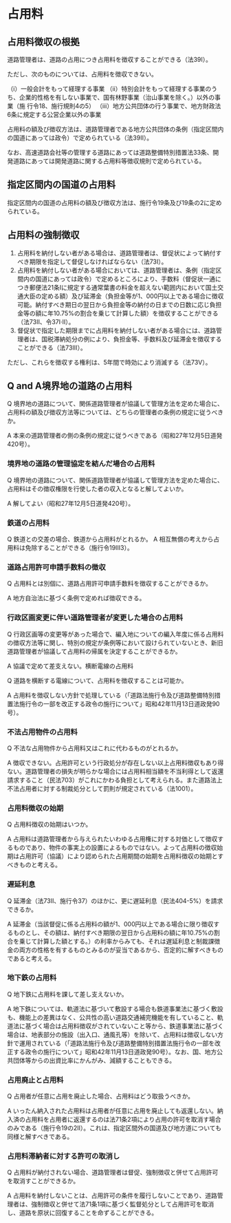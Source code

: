 # 占用料

## 占用料徴収の根拠

道路管理者は、道路の占用につき占用料を徴収することができる（法39Ⅰ）。

ただし、次のものについては、占用料を徴収できない。

（i）一般会計をもって経理する事業
（ii）特別会計をもって経理する事業のうち、企業的性格を有しない事業で、国有林野事業（治山事業を除く。）以外の事業（施
行令18、施行規則4の5）
（ⅲ）地方公共団体の行う事業で、地方財政法6条に規定する公営企業以外の事業

占用料の額及び徴収方法は、道路管理者である地方公共団体の条例（指定区間内の国道にあっては政令）で定められている（法39Ⅱ）。

なお、高速道路会社等の管理する道路にあっては道路整備特別措置法33条、開発道路にあっては開発道路に関する占用料等徴収規則で定められている。

## 指定区間内の国道の占用料

指定区間内の国道の占用料の額及び徴収方法は、施行令19条及び19条の2に定められている。

## 占用料の強制徴収

1. 占用料を納付しない者がある場合は、道路管理者は、督促状によって納付すべき期限を指定して督促しなければならない（法73I）。
2. 占用料を納付しない者がある場合においては、道路管理者は、条例（指定区間内の国道にあっては政令）で定めるところにより、手数料（督促状一通につき郵便法21条Ⅰに規定する通常葉書の料金を超えない範囲内において国土交通大臣の定める額）及び延滞金（負担金等が1、000円以上である場合に徴収可能。納付すべき期日の翌日から負担金等の納付の日までの日数に応じ負担金等の額に年10.75%の割合を乗じて計算した額）を徴収することができる（法73Ⅱ、令37Ⅰ·Ⅱ）。
3. 督促状で指定した期限までに占用料を納付しない者がある場合には、道路管理者は、国税滞納処分の例により、負担金等、手数料及び延滞金を徴収することができる（法73Ⅲ）。

ただし、これらを徴収する権利は、5年間で時効により消滅する（法73V）。

## Q and A境界地の道路の占用料

Q 境界地の道路について、関係道路管理者が協議して管理方法を定めた場合に、占用料の額及び徴収方法等については、どちらの管理者の条例の規定に従うべきか。

A 本来の道路管理者の側の条例の規定に従うべきである（昭和27年12月5日道発420号）。

### 境界地の道路の管理協定を結んだ場合の占用料

Q 境界地の道路について、関係道路管理者が協議して管理方法を定めた場合に、占用料はその徴収権限を行使した者の収入となると解してよいか。

A 解してよい（昭和27年12月5日道発420号）。

### 鉄道の占用料

Q 鉄道との交差の場合、鉄道から占用料がとれるか。
A 相互無償の考えから占用料は免除することができる（施行令19Ⅲ3）。

### 道路占用許可申請手数料の徴収

Q 占用料とは別個に、道路占用許可申請手数料を徴収することができるか。

A 地方自治法に基づく条例で定めれば徴収できる。

### 行政区画変更に伴い道路管理者が変更した場合の占用料

Q 行政区画等の変更等があった場合で、編入地についての編入年度に係る占用料の徴収方法等に関し、特別の規定が条例等において設けられていないとき、新旧道路管理者が協議して占用料の帰属を決定することができるか。

A 協議で定めて差支えない。横断電線の占用料

Q 道路を横断する電線について、占用料を徴収することは可能か。

A 占用料を徴収しない方針で処理している（「道路法施行令及び道路整備特別措置法施行令の一部を改正する政令の施行について」昭和42年11月13日道政発90号）。

### 不法占用物件の占用料

Q 不法な占用物件から占用料又はこれに代わるものがとれるか。

A 徴収できない。占用許可という行政処分が存在しない以上占用料徴収もあり得ない。道路管理者の損失が明らかな場合には占用料相当額を不当利得として返還請求すること（民法703）がこれにかわる負担として考えられる。また道路法上不法占用者に対する制裁処分として罰則が規定されている（法1001）。

### 占用料徴収の始期

Q 占用料徴収の始期はいつか。

A 占用料は道路管理者から与えられたいわゆる占用権に対する対価として徴収するものであり、物件の事実上の設置によるものではない。よって占用料の徴収始期は占用許可（協議）により認められた占用期間の始期を占用料徴収の始期とすべきものと考える。

### 遅延利息

Q 延滞金（法73Ⅱ、施行令37）のほかに、更に遅延利息（民法404-5%）を請求できるか。

A 延滞金（当該督促に係る占用料の額が1、000円以上である場合に限り徴収するものとし、その額は、納付すべき期限の翌日から占用料の額に年10.75%の割合を乗じて計算した額とする。）の利率からみても、それは遅延利息と制裁課徴金の両方の性格を有するものとみるのが妥当であるから、否定的に解すべきものであると考える。

### 地下鉄の占用料

Q 地下鉄に占用料を課して差し支えないか。

A 地下鉄については、軌道法に基づいて敷設する場合も鉄道事業法に基づく敷設も、機能上の差異はなく、公共性の高い道路交通補完機能を有していること、軌道法に基づく場合は占用料徴収がされていないこと等から、鉄道事業法に基づく場合は、地表部分の施設（出入口、通風孔等）を除いて、占用料は徴収しない方針で運用されている（「道路法施行令及び道路整備特別措置法施行令の一部を改正する政令の施行について」昭和42年11月13日道政発90号）。なお、国、地方公共団体等からの出資比率にかんがみ、減額することもできる。

### 占用廃止と占用料

Q 占用者が任意に占用を廃止した場合、占用料はどう取扱うべきか。

A いったん納入された占用料は占用者が任意に占用を廃止しても返還しない。納入済の占用料を占用者に返還するのは法71条2項により占用の許可を取消す場合のみである（施行令19の2Ⅱ）。これは、指定区間外の国道及び地方道についても同様と解すべきである。

### 占用料滞納者に対する許可の取消し

Q 占用料が納付されない場合、道路管理者は督促、強制徴収と併せて占用許可を取消すことができるか。

A 占用料を納付しないことは、占用許可の条件を履行しないことであり、道路管理者は、強制徴収と併せて法71条1項に基づく監督処分として占用許可を取消し、道路を原状に回復することを命ずることができる。
